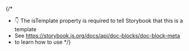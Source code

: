 


{/*
  * 👇 The isTemplate property is required to tell Storybook that this is a template
  * See https://storybook.js.org/docs/api/doc-blocks/doc-block-meta
  * to learn how to use
*/}
<Meta isTemplate />

<Title />
<Subtitle />
<Description />
<Primary />
<FindComponent />
<Controls />
<Stories />
